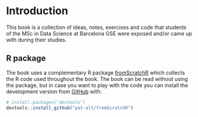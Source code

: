 # Introduction {#intro}

This book is a collection of ideas, notes, exercises and code that students of the MSc in Data Science at Barcelona GSE were exposed and/or came up with during their studies. 

## R package

The book uses a complementary R package [fromScratchR](https://github.com/pat-alt/fromScratchR) which collects the R code used throughout the book. The book can be read without using the package, but in case you want to play with the code you can install the development version from [GitHub](https://github.com/) with:

``` r
# install.packages("devtools")
devtools::install_github("pat-alt/fromScratchR")
```
